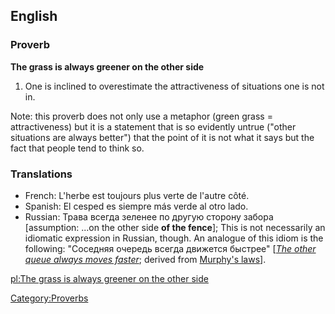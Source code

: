 ==English==
===Proverb===
'''The grass is always greener on the other side'''
# One is inclined to overestimate the attractiveness of situations one is not in.

Note: this proverb does not only use a metaphor (green grass = attractiveness) but it is a statement that is so evidently untrue ("other situations are always better") that the point of it is not what it says but the fact that people tend to think so.

===Translations===
*French: L'herbe est toujours plus verte de l'autre côté.
*Spanish: El cesped es siempre más verde al otro lado.
*Russian: Трава всегда зеленее по другую сторону забора [assumption: ...on the other side '''of the fence''']; This is not necessarily an idiomatic expression in Russian, though. An analogue of this idiom is the following: "Соседняя очередь всегда движется быстрее" [''[[The other queue always moves faster]]''; derived from [[w:Murphy's laws|Murphy's laws]]].

[[pl:The grass is always greener on the other side]]
[[Category:Proverbs]]